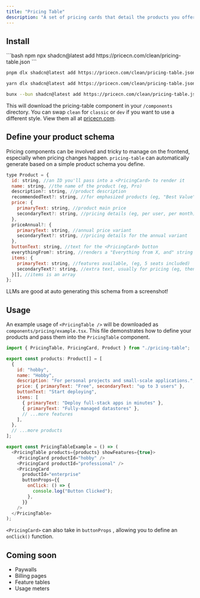 ```yaml
---
title: "Pricing Table"
description: "A set of pricing cards that detail the products you offer. Generates from a simple JSON product schema."
---
```


## Install

<CodeGroup>
```bash npm
npx shadcn@latest add https://pricecn.com/clean/pricing-table.json
```

```bash pnpm
pnpm dlx shadcn@latest add https://pricecn.com/clean/pricing-table.json
```

```bash yarn
yarn dlx shadcn@latest add https://pricecn.com/clean/pricing-table.json
```

```bash bun
bunx --bun shadcn@latest add https://pricecn.com/clean/pricing-table.json
```

</CodeGroup>

This will download the pricing-table component in your `/components` directory. You can swap `clean` for `classic` or `dev` if you want to use a different style. View them all at [pricecn.com](https://pricecn.com).

## Define your product schema

Pricing components can be involved and tricky to manage on the frontend, especially when pricing changes happen. `pricing-table` can automatically generate based on a simple product schema you define.

```javascript
type Product = {
  id: string, //an ID you'll pass into a <PricingCard> to render it
  name: string, //the name of the product (eg, Pro)
  description?: string, //product description
  recommendedText?: string, //for emphasized products (eg, "Best Value")
  price: {
    primaryText: string, //product main price
    secondaryText?: string, //pricing details (eg, per user, per month)
  },
  priceAnnual?: {
    primaryText: string, //annual price variant
    secondaryText?: string, //pricing details for the annual variant
  },
  buttonText: string, //text for the <PricingCard> button
  everythingFrom?: string, //renders a "Everything from X, and" string
  items: {
    primaryText: string, //features available, (eg, 5 seats included)
    secondaryText?: string, //extra text, usually for pricing (eg, then $10USD per seat)
  }[], //items is an array
};
```

<Note>LLMs are good at auto generating this schema from a screenshot\!</Note>

## Usage

An example usage of `<PricingTable />` will be downloaded as `components/pricing/example.tsx`. This file demonstrates how to define your products and pass them into the `PricingTable` component.

```javascript
import { PricingTable, PricingCard, Product } from "./pricing-table";

export const products: Product[] = [
  {
    id: "hobby",
    name: "Hobby",
    description: "For personal projects and small-scale applications.",
    price: { primaryText: "Free", secondaryText: "up to 3 users" },
    buttonText: "Start deploying",
    items: [
      { primaryText: "Deploy full-stack apps in minutes" },
      { primaryText: "Fully-managed datastores" },
      // ...more features
    ],
  },
  // ...more products
];

export const PricingTableExample = () => (
  <PricingTable products={products} showFeatures={true}>
    <PricingCard productId="hobby" />
    <PricingCard productId="professional" />
    <PricingCard
      productId="enterprise"
      buttonProps={{
        onClick: () => {
          console.log("Button Clicked");
        },
      }}
    />
  </PricingTable>
);
```

`<PricingCard>` can also take in `buttonProps` , allowing you to define an `onClick()` function.

## Coming soon

- Paywalls
- Billing pages
- Feature tables
- Usage meters
